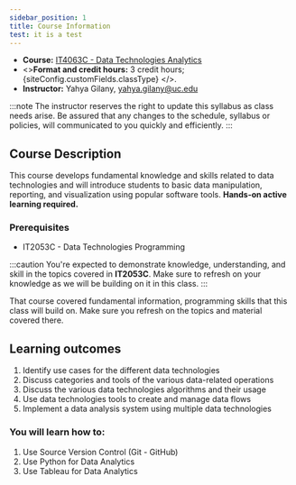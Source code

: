 ```yaml
---
sidebar_position: 1
title: Course Information
test: it is a test
---
```



* **Course:** [IT4063C - Data Technologies Analytics](#)
* <><strong>Format and credit hours:</strong> 3 credit hours; {siteConfig.customFields.classType} </>.
* **Instructor:** Yahya Gilany, [yahya.gilany@uc.edu](mailto:yahya.gilany@uc.edu)

:::note
The instructor reserves the right to update this syllabus as class needs arise. Be assured that any changes to the schedule, syllabus or policies, will communicated to you quickly and efficiently.
:::

## Course Description
This course develops fundamental knowledge and skills related to data technologies and will introduce students to basic data manipulation, reporting, and visualization using popular software tools. **Hands-on active learning required.** 

### Prerequisites
* IT2053C - Data Technologies Programming

:::caution
You're expected to demonstrate knowledge, understanding, and skill in the topics covered in **IT2053C**. Make sure to refresh on your knowledge as we will be building on it in this class.
:::

That course covered fundamental information, programming skills that this class will build on. Make sure you refresh on the topics and material covered there. 

## Learning outcomes

1. Identify use cases for the different data technologies
2. Discuss categories and tools of the various data-related operations
3. Discuss the various data technologies algorithms and their usage
4. Use data technologies tools to create and manage data flows
5. Implement a data analysis system using multiple data technologies

### You will learn how to:
1. Use Source Version Control (Git - GitHub)
2. Use Python for Data Analytics
3. Use Tableau for Data Analytics